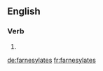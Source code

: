 ==English==

===Verb===
{{head|en}}

# {{en-third-person singular of|farnesylate}}

[[de:farnesylates]]
[[fr:farnesylates]]